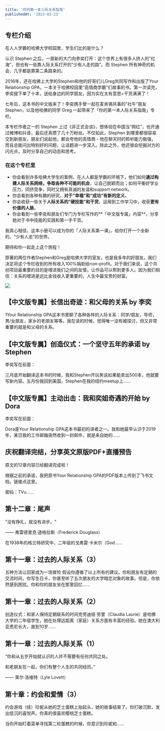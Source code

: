 ```yaml
---
title: '你的第一本人际关系指南'
publishedAt: '2023-03-23'
---
```


## 专栏介绍

在人人学霸的哈佛大学校园里，学生们比的是什么？

认识 Stephen 之后，一扇新的大门向李奕打开：这个世界上有很多人挤人的“红海”，但也有一些靠人际关系打开的“少有人走的路”。而 Stephen 所有神奇的机会，几乎都是靠第二条路来的。

2016年，还在哈佛上大学的Stephen和他的好哥们儿Greg共同写作和出版了Your Relationship GPA，一本关于哈佛校园里“高情商学霸”们故事的书。第一次读完，李奕就下单了十本，送给身边的同学朋友。因为实在太有意思+干货满满了！

七年后，这本书的中文版来了！李奕携手曾一起在麦肯锡共事的“社牛”朋友 Stephen，以及他哈佛的同学 Greg 一起带来了「你的第一本人际关系指南」专栏。

本专栏作者之一的 Stephen 上过《非正式会谈》，想体验在中国当“网红”，也开通过微博和抖音，最后还真攒了几十万粉丝。不仅如此，Stephen 到哪里都很容易交到新朋友，朋友们说起他，都会夸他的高情商 - 他在聊天时的聆听能力极强，而且总能问出特别好的问题，让话题进一步深入。除此之外，他还很会挖掘对方的闪光点，及时分享自己的动态和思考。

### 在这个专栏里

* 你会看到许多哈佛大学生的案例，在人人都是学霸的环境下，他们如何**通过构建人际关系网络，争取各种不可能的机会**，让自己脱颖而出；如何平衡好学业压力，同侪竞争，同时又拥有真诚的友谊和support network。
* 你会看到各种有趣的研究，**对于“幸福”和“成功”有新的定义**。
* 你会收获一些关于**人际关系的“硬技能”和干货**，运用到工作学习中，收获**更有价值的人脉**。
* 你会看到一些李奕和朋友们专门为专栏写作的**「中文版专属」内容**，分享她对于书中技能的实践和第一手干货。

我真心相信，这本小册可以成为你的「人际关系第一课」，给你打开一个全新的，“少有人走”的世界。

期待和你一起走上这个旅程！

原著的两位作者Stephen和Greg是哈佛大学的室友，也是我多年的好朋友。我们决定将这个专栏收到的所有收入100%捐助给non-profit。对于我们来说，这个共创项目最重要的目的是增进我们之间的友情，让作品可以帮到更多人。因为我们相信：关系的增进是远比金钱收入更重要的，人生中最宝贵的财富。

![](https://static.xiaobot.net/file/2023-07-13/35190/e48cc43d81cb550f6e102c32340df74e.png)

## 【中文版专属】长信出奇迹：和父母的关系 by 李奕
1Your Relationship GPA这本书里聊了各种各样的人际关系：同学/朋友，导师，男/女朋友，家乡的老朋友等等。我在读的时候，觉得唯一没有被探讨，但又非常重要的就是和父母的关系。

## 【中文版专属】创造仪式：一个坚守五年的承诺 by Stephen
李奕写在前面：

三月底开始翻译这本书的时候，我和Stephen开玩笑说如果能卖出500本，他就要写新内容。五月份我回到美国，Stephen在我的纽约meetup上......

## 【中文版专属】主动出击：我和奕姐奇遇的开始 by Dora
李奕写在前面：

Dora是Your Relationship GPA这本书最初的译者之一。我和她最早认识于2019年，某日我的工作邮箱突然收到一封邮件，就是来自她的......

## 庆祝翻译完结，分享英文原版PDF+直播预告
原文的12章内容已经翻译完成啦！

根据之前的承诺，我把原书Your Relationship GPA的PDF版本上传到了飞书文档，链接点这里。

密码：TVu......

## 第十二章：尾声
"没有挣扎，就没有进步。" 

—— 弗雷德里克·道格拉斯（Frederick Douglass）

在1938年的格兰特研究中，二年级的戈弗雷·卡米尔（God......

## 第十一章：过去的人际关系（3）
五种方法让回家成为一场冒险 假设你遵循了以上所有的建议。你和朋友有定期的交流时间，你写生日卡，你甚至听了五次朋友的大学暗恋对象的故事。但是，你依然感到困扰。你和你的朋友坐在那里回忆......

## 第十一章：过去的人际关系（2）
创造仪式：和家人保持定期联系的时间克劳迪娅·劳里（Claudia Laurie）是哈佛大学的二年级学生，她在处理远距离（家庭）关系方面有丰富的经验。她在澳大利亚悉尼长大，直到10岁......

## 第十一章：过去的人际关系（1）
“你和从五岁开始就认识的人并不需要有任何共同之处。

和老朋友在一起，你们有整个人生的共同经历。”

—— 莱尔·洛维特（Lyle Lovett） 

## 第十章：约会和爱情（3）
约会游戏（续）珍妮从她的芝士蛋糕上抬起头，她的故事结束了。你打破沉默，发出低沉的喜悦声。你真的很喜欢樱桃芝士蛋糕。

当你开始盯着菜单寻找第二轮蛋糕的时候，你意识到珍妮和......

